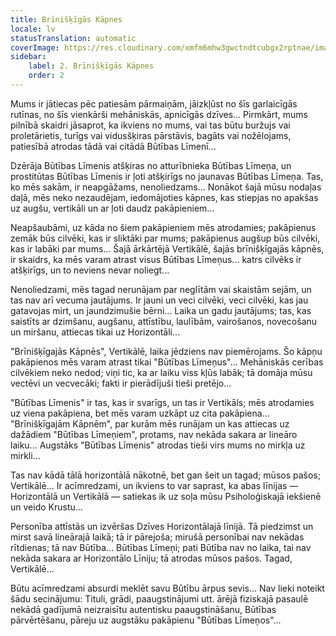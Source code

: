 ```yaml
---
title: Brīnišķīgās Kāpnes
locale: lv
statusTranslation: automatic
coverImage: https://res.cloudinary.com/xmfm6mhw3gwctndtcubgx2rptnae/image/upload/v1740468922/small_cover_tratado_de_psicologia_revolucionaria_a4c0dca4e0.webp
sidebar:
    label: 2. Brīnišķīgās Kāpnes
    order: 2
---
```

Mums ir jātiecas pēc patiesām pārmaiņām, jāizkļūst no šīs garlaicīgās rutīnas, no šīs vienkārši mehāniskās, apnicīgās dzīves... Pirmkārt, mums pilnībā skaidri jāsaprot, ka ikviens no mums, vai tas būtu buržujs vai proletārietis, turīgs vai vidusšķiras pārstāvis, bagāts vai nožēlojams, patiesībā atrodas tādā vai citādā Būtības Līmenī...

Dzērāja Būtības Līmenis atšķiras no atturībnieka Būtības Līmeņa, un prostitūtas Būtības Līmenis ir ļoti atšķirīgs no jaunavas Būtības Līmeņa. Tas, ko mēs sakām, ir neapgāžams, nenoliedzams... Nonākot šajā mūsu nodaļas daļā, mēs neko nezaudējam, iedomājoties kāpnes, kas stiepjas no apakšas uz augšu, vertikāli un ar ļoti daudz pakāpieniem...

Neapšaubāmi, uz kāda no šiem pakāpieniem mēs atrodamies; pakāpienus zemāk būs cilvēki, kas ir sliktāki par mums; pakāpienus augšup būs cilvēki, kas ir labāki par mums... Šajā ārkārtējā Vertikālē, šajās brīnišķīgajās kāpnēs, ir skaidrs, ka mēs varam atrast visus Būtības Līmeņus... katrs cilvēks ir atšķirīgs, un to neviens nevar noliegt...

Nenoliedzami, mēs tagad nerunājam par neglītām vai skaistām sejām, un tas nav arī vecuma jautājums. Ir jauni un veci cilvēki, veci cilvēki, kas jau gatavojas mirt, un jaundzimušie bērni... Laika un gadu jautājums; tas, kas saistīts ar dzimšanu, augšanu, attīstību, laulībām, vairošanos, novecošanu un miršanu, attiecas tikai uz Horizontāli...

"Brīnišķīgajās Kāpnēs", Vertikālē, laika jēdziens nav piemērojams. Šo kāpņu pakāpienos mēs varam atrast tikai "Būtības Līmeņus"... Mehāniskās cerības cilvēkiem neko nedod; viņi tic, ka ar laiku viss kļūs labāk; tā domāja mūsu vectēvi un vecvecāki; fakti ir pierādījuši tieši pretējo...

"Būtības Līmenis" ir tas, kas ir svarīgs, un tas ir Vertikāls; mēs atrodamies uz viena pakāpiena, bet mēs varam uzkāpt uz cita pakāpiena... "Brīnišķīgajām Kāpnēm", par kurām mēs runājam un kas attiecas uz dažādiem "Būtības Līmeņiem", protams, nav nekāda sakara ar lineāro laiku... Augstāks "Būtības Līmenis" atrodas tieši virs mums no mirkļa uz mirkli...

Tas nav kādā tālā horizontālā nākotnē, bet gan šeit un tagad; mūsos pašos; Vertikālē... Ir acīmredzami, un ikviens to var saprast, ka abas līnijas — Horizontālā un Vertikālā — satiekas ik uz soļa mūsu Psiholoģiskajā iekšienē un veido Krustu...

Personība attīstās un izvēršas Dzīves Horizontālajā līnijā. Tā piedzimst un mirst savā lineārajā laikā; tā ir pārejoša; mirušā personībai nav nekādas rītdienas; tā nav Būtība... Būtības Līmeņi; pati Būtība nav no laika, tai nav nekāda sakara ar Horizontālo Līniju; tā atrodas mūsos pašos. Tagad, Vertikālē...

Būtu acīmredzami absurdi meklēt savu Būtību ārpus sevis... Nav lieki noteikt šādu secinājumu: Tituli, grādi, paaugstinājumi utt. ārējā fiziskajā pasaulē nekādā gadījumā neizraisītu autentisku paaugstināšanu, Būtības pārvērtēšanu, pāreju uz augstāku pakāpienu "Būtības Līmeņos"...

